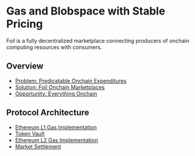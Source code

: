 # Gas and Blobspace with Stable Pricing

Foil is a fully decentralized marketplace connecting producers of onchain computing resources with consumers.

## Overview

* [Problem: Predicatable Onchain Expenditures](/problem)
* [Solution: Foil Onchain Marketplaces](/solution)
* [Opportunity: Everything Onchain](/opportunity)

## Protocol Architecture

* [Ethereum L1 Gas Implementation](/l1-implementation)
* [Token Vault](/token-vault)
* [Ethereum L2 Gas Implementation](/l2-implementation)
* [Market Settlement](/market-settlement)